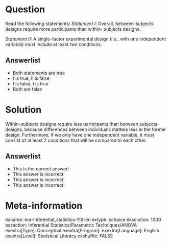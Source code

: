 Question
========
Read the following statements:
*Statement I:*
Overall, between-subjects designs require more participants than within- subjects designs.

*Statement II:*
A single-factor experimental design (i.e., with one independent variable) must include at least two conditions.

Answerlist
----------
* Both statements are true
* I is true, II is false
* I is false, I is true
* Both are false


Solution
========
Within-subjects designs require less participants than between subjects-designs, because differences between individuals matters less in the former design. Furthermore, if we only have one independent variable, it must consist of at least 2 conditions that will be compared to each other.

Answerlist
----------
* This is the correct answer!
* This answer is incorrect
* This answer is incorrect
* This answer is incorrect


Meta-information
================
exname: eur-inferential_statistics-119-en
extype: schoice
exsolution: 1000
exsection: Inferential Statistics/Parametric Techniques/ANOVA
exextra[Type]: Conceptual
exextra[Program]: 
exextra[Language]: English
exextra[Level]: Statistical Literacy
exshuffle: FALSE